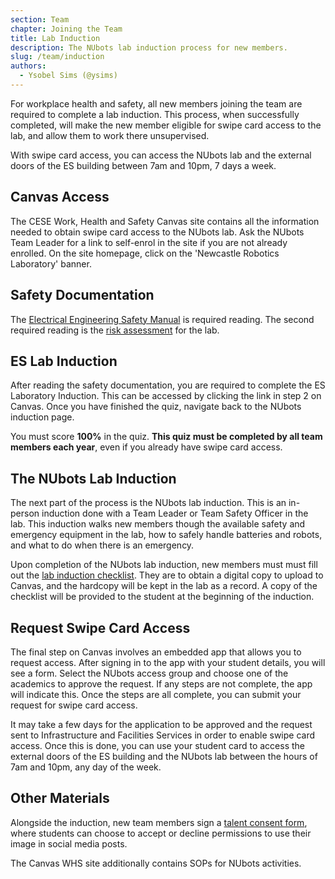 ```yaml
---
section: Team
chapter: Joining the Team
title: Lab Induction
description: The NUbots lab induction process for new members.
slug: /team/induction
authors:
  - Ysobel Sims (@ysims)
---
```


For workplace health and safety, all new members joining the team are required to complete a lab induction. This process, when successfully completed, will make the new member eligible for swipe card access to the lab, and allow them to work there unsupervised.

With swipe card access, you can access the NUbots lab and the external doors of the ES building between 7am and 10pm, 7 days a week.

## Canvas Access

The CESE Work, Health and Safety Canvas site contains all the information needed to obtain swipe card access to the NUbots lab. Ask the NUbots Team Leader for a link to self-enrol in the site if you are not already enrolled. On the site homepage, click on the 'Newcastle Robotics Laboratory' banner.

## Safety Documentation

The [Electrical Engineering Safety Manual](https://uonstaff.sharepoint.com/:w:/s/SENG-WKSP/ERxPXuzKVflJmZ3MfjyhOmQB_nylPe7m9IjWAsoKLuUlsg?e=kaHftc) is required reading. The second required reading is the [risk assessment](./assets/risk-assessment.pdf) for the lab.

## ES Lab Induction

After reading the safety documentation, you are required to complete the ES Laboratory Induction. This can be accessed by clicking the link in step 2 on Canvas. Once you have finished the quiz, navigate back to the NUbots induction page.

You must score **100%** in the quiz. **This quiz must be completed by all team members each year**, even if you already have swipe card access.

## The NUbots Lab Induction

The next part of the process is the NUbots lab induction. This is an in-person induction done with a Team Leader or Team Safety Officer in the lab. This induction walks new members though the available safety and emergency equipment in the lab, how to safely handle batteries and robots, and what to do when there is an emergency.

Upon completion of the NUbots lab induction, new members must must fill out the [lab induction checklist](./assets/lab-induction-checklist.pdf). They are to obtain a digital copy to upload to Canvas, and the hardcopy will be kept in the lab as a record. A copy of the checklist will be provided to the student at the beginning of the induction.

## Request Swipe Card Access

The final step on Canvas involves an embedded app that allows you to request access. After signing in to the app with your student details, you will see a form. Select the NUbots access group and choose one of the academics to approve the request. If any steps are not complete, the app will indicate this. Once the steps are all complete, you can submit your request for swipe card access.

It may take a few days for the application to be approved and the request sent to Infrastructure and Facilities Services in order to enable swipe card access. Once this is done, you can use your student card to access the external doors of the ES building and the NUbots lab between the hours of 7am and 10pm, any day of the week.

## Other Materials

Alongside the induction, new team members sign a [talent consent form](./assets/talent-consent-form), where students can choose to accept or decline permissions to use their image in social media posts. 

The Canvas WHS site additionally contains SOPs for NUbots activities.